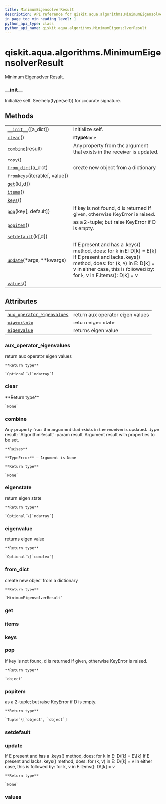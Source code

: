 ```yaml
---
title: MinimumEigensolverResult
description: API reference for qiskit.aqua.algorithms.MinimumEigensolverResult
in_page_toc_min_heading_level: 1
python_api_type: class
python_api_name: qiskit.aqua.algorithms.MinimumEigensolverResult
---
```


<span id="qiskit-aqua-algorithms-minimumeigensolverresult" />

# qiskit.aqua.algorithms.MinimumEigensolverResult

<Class id="qiskit.aqua.algorithms.MinimumEigensolverResult" isDedicatedPage={true} github="https://github.com/qiskit-community/qiskit-aqua/tree/stable/0.8/qiskit/aqua/algorithms/minimum_eigen_solvers/minimum_eigen_solver.py" signature="MinimumEigensolverResult(a_dict=None)" modifiers="class">
  Minimum Eigensolver Result.

  ### \_\_init\_\_

  <Function id="qiskit.aqua.algorithms.MinimumEigensolverResult.__init__" signature="__init__(a_dict=None)">
    Initialize self. See help(type(self)) for accurate signature.
  </Function>

  ## Methods

  |                                                                                                                                                  |                                                                                                                                                                                                                      |
  | ------------------------------------------------------------------------------------------------------------------------------------------------ | -------------------------------------------------------------------------------------------------------------------------------------------------------------------------------------------------------------------- |
  | [`__init__`](#qiskit.aqua.algorithms.MinimumEigensolverResult.__init__ "qiskit.aqua.algorithms.MinimumEigensolverResult.__init__")(\[a\_dict])   | Initialize self.                                                                                                                                                                                                     |
  | [`clear`](#qiskit.aqua.algorithms.MinimumEigensolverResult.clear "qiskit.aqua.algorithms.MinimumEigensolverResult.clear")()                      | **rtype**`None`                                                                                                                                                                                                      |
  | [`combine`](#qiskit.aqua.algorithms.MinimumEigensolverResult.combine "qiskit.aqua.algorithms.MinimumEigensolverResult.combine")(result)          | Any property from the argument that exists in the receiver is updated.                                                                                                                                               |
  | `copy`()                                                                                                                                         |                                                                                                                                                                                                                      |
  | [`from_dict`](#qiskit.aqua.algorithms.MinimumEigensolverResult.from_dict "qiskit.aqua.algorithms.MinimumEigensolverResult.from_dict")(a\_dict)   | create new object from a dictionary                                                                                                                                                                                  |
  | `fromkeys`(iterable\[, value])                                                                                                                   |                                                                                                                                                                                                                      |
  | [`get`](#qiskit.aqua.algorithms.MinimumEigensolverResult.get "qiskit.aqua.algorithms.MinimumEigensolverResult.get")(k\[,d])                      |                                                                                                                                                                                                                      |
  | [`items`](#qiskit.aqua.algorithms.MinimumEigensolverResult.items "qiskit.aqua.algorithms.MinimumEigensolverResult.items")()                      |                                                                                                                                                                                                                      |
  | [`keys`](#qiskit.aqua.algorithms.MinimumEigensolverResult.keys "qiskit.aqua.algorithms.MinimumEigensolverResult.keys")()                         |                                                                                                                                                                                                                      |
  | [`pop`](#qiskit.aqua.algorithms.MinimumEigensolverResult.pop "qiskit.aqua.algorithms.MinimumEigensolverResult.pop")(key\[, default])             | If key is not found, d is returned if given, otherwise KeyError is raised.                                                                                                                                           |
  | [`popitem`](#qiskit.aqua.algorithms.MinimumEigensolverResult.popitem "qiskit.aqua.algorithms.MinimumEigensolverResult.popitem")()                | as a 2-tuple; but raise KeyError if D is empty.                                                                                                                                                                      |
  | [`setdefault`](#qiskit.aqua.algorithms.MinimumEigensolverResult.setdefault "qiskit.aqua.algorithms.MinimumEigensolverResult.setdefault")(k\[,d]) |                                                                                                                                                                                                                      |
  | [`update`](#qiskit.aqua.algorithms.MinimumEigensolverResult.update "qiskit.aqua.algorithms.MinimumEigensolverResult.update")(\*args, \*\*kwargs) | If E present and has a .keys() method, does: for k in E: D\[k] = E\[k] If E present and lacks .keys() method, does: for (k, v) in E: D\[k] = v In either case, this is followed by: for k, v in F.items(): D\[k] = v |
  | [`values`](#qiskit.aqua.algorithms.MinimumEigensolverResult.values "qiskit.aqua.algorithms.MinimumEigensolverResult.values")()                   |                                                                                                                                                                                                                      |

  ## Attributes

  |                                                                                                                                                                                    |                                  |
  | ---------------------------------------------------------------------------------------------------------------------------------------------------------------------------------- | -------------------------------- |
  | [`aux_operator_eigenvalues`](#qiskit.aqua.algorithms.MinimumEigensolverResult.aux_operator_eigenvalues "qiskit.aqua.algorithms.MinimumEigensolverResult.aux_operator_eigenvalues") | return aux operator eigen values |
  | [`eigenstate`](#qiskit.aqua.algorithms.MinimumEigensolverResult.eigenstate "qiskit.aqua.algorithms.MinimumEigensolverResult.eigenstate")                                           | return eigen state               |
  | [`eigenvalue`](#qiskit.aqua.algorithms.MinimumEigensolverResult.eigenvalue "qiskit.aqua.algorithms.MinimumEigensolverResult.eigenvalue")                                           | returns eigen value              |

  ### aux\_operator\_eigenvalues

  <Function id="qiskit.aqua.algorithms.MinimumEigensolverResult.aux_operator_eigenvalues" signature="aux_operator_eigenvalues" modifiers="property">
    return aux operator eigen values

    **Return type**

    `Optional`\[`ndarray`]
  </Function>

  ### clear

  <Function id="qiskit.aqua.algorithms.MinimumEigensolverResult.clear" signature="clear()">
    **Return type**

    `None`
  </Function>

  ### combine

  <Function id="qiskit.aqua.algorithms.MinimumEigensolverResult.combine" signature="combine(result)">
    Any property from the argument that exists in the receiver is updated. :type result: `AlgorithmResult` :param result: Argument result with properties to be set.

    **Raises**

    **TypeError** – Argument is None

    **Return type**

    `None`
  </Function>

  ### eigenstate

  <Function id="qiskit.aqua.algorithms.MinimumEigensolverResult.eigenstate" signature="eigenstate" modifiers="property">
    return eigen state

    **Return type**

    `Optional`\[`ndarray`]
  </Function>

  ### eigenvalue

  <Function id="qiskit.aqua.algorithms.MinimumEigensolverResult.eigenvalue" signature="eigenvalue" modifiers="property">
    returns eigen value

    **Return type**

    `Optional`\[`complex`]
  </Function>

  ### from\_dict

  <Function id="qiskit.aqua.algorithms.MinimumEigensolverResult.from_dict" signature="from_dict(a_dict)" modifiers="static">
    create new object from a dictionary

    **Return type**

    `MinimumEigensolverResult`
  </Function>

  ### get

  <Function id="qiskit.aqua.algorithms.MinimumEigensolverResult.get" signature="get(k[, d]) → D[k] if k in D, else d. d defaults to None." />

  ### items

  <Function id="qiskit.aqua.algorithms.MinimumEigensolverResult.items" signature="items() → a set-like object providing a view on D’s items" />

  ### keys

  <Function id="qiskit.aqua.algorithms.MinimumEigensolverResult.keys" signature="keys() → a set-like object providing a view on D’s keys" />

  ### pop

  <Function id="qiskit.aqua.algorithms.MinimumEigensolverResult.pop" signature="pop(key, default=None)">
    If key is not found, d is returned if given, otherwise KeyError is raised.

    **Return type**

    `object`
  </Function>

  ### popitem

  <Function id="qiskit.aqua.algorithms.MinimumEigensolverResult.popitem" signature="popitem()">
    as a 2-tuple; but raise KeyError if D is empty.

    **Return type**

    `Tuple`\[`object`, `object`]
  </Function>

  ### setdefault

  <Function id="qiskit.aqua.algorithms.MinimumEigensolverResult.setdefault" signature="setdefault(k[, d]) → D.get(k,d), also set D[k]=d if k not in D" />

  ### update

  <Function id="qiskit.aqua.algorithms.MinimumEigensolverResult.update" signature="update(*args, **kwargs)">
    If E present and has a .keys() method, does: for k in E: D\[k] = E\[k] If E present and lacks .keys() method, does: for (k, v) in E: D\[k] = v In either case, this is followed by: for k, v in F.items(): D\[k] = v

    **Return type**

    `None`
  </Function>

  ### values

  <Function id="qiskit.aqua.algorithms.MinimumEigensolverResult.values" signature="values() → an object providing a view on D’s values" />
</Class>

